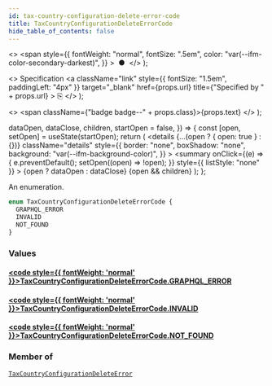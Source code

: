 ```yaml
---
id: tax-country-configuration-delete-error-code
title: TaxCountryConfigurationDeleteErrorCode
hide_table_of_contents: false
---
```


  <>
    <span
      style={{
        fontWeight: "normal",
        fontSize: ".5em",
        color: "var(--ifm-color-secondary-darkest)",
      }}
    >
      &nbsp;●&nbsp;
    </span>
  </>
);

  <>
    Specification
    <a
      className="link"
      style={{ fontSize: "1.5em", paddingLeft: "4px" }}
      target="\_blank"
      href={props.url}
      title={"Specified by " + props.url}
    >
      ⎘
    </a>
  </>
);

  <>
    <span className={"badge badge--" + props.class}>{props.text}</span>
  </>
);


  dataOpen,
  dataClose,
  children,
  startOpen = false,
}) => {
  const [open, setOpen] = useState(startOpen);
  return (
    <details
      {...(open ? { open: true } : {})}
      className="details"
      style={{
        border: "none",
        boxShadow: "none",
        background: "var(--ifm-background-color)",
      }}
    >
      <summary
        onClick={(e) => {
          e.preventDefault();
          setOpen((open) => !open);
        }}
        style={{ listStyle: "none" }}
      >
        {open ? dataOpen : dataClose}
      </summary>
      {open && children}
    </details>
  );
};

An enumeration.

```graphql
enum TaxCountryConfigurationDeleteErrorCode {
  GRAPHQL_ERROR
  INVALID
  NOT_FOUND
}
```

### Values

#### [<code style={{ fontWeight: 'normal' }}>TaxCountryConfigurationDeleteErrorCode.<b>GRAPHQL_ERROR</b></code>](#)

>

#### [<code style={{ fontWeight: 'normal' }}>TaxCountryConfigurationDeleteErrorCode.<b>INVALID</b></code>](#)

>

#### [<code style={{ fontWeight: 'normal' }}>TaxCountryConfigurationDeleteErrorCode.<b>NOT_FOUND</b></code>](#)

>

### Member of

[`TaxCountryConfigurationDeleteError`](../../../api-reference/taxes/objects/tax-country-configuration-delete-error) <Badge class="secondary" text="object"/>
